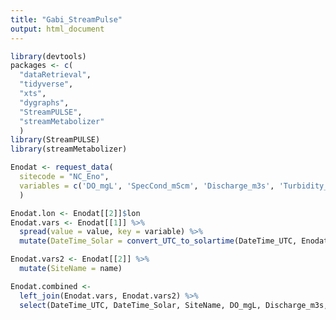 ```yaml
---
title: "Gabi_StreamPulse"
output: html_document
---
```


```r
library(devtools)
packages <- c(
  "dataRetrieval", 
  "tidyverse", 
  "xts",
  "dygraphs",
  "StreamPULSE", 
  "streamMetabolizer"
  )
library(StreamPULSE)
library(streamMetabolizer)

Enodat <- request_data(
  sitecode = "NC_Eno",
  variables = c('DO_mgL', 'SpecCond_mScm', 'Discharge_m3s', 'Turbidity_mV', 'pH', 'CDOM_mV', 'WaterTemp_C', 'WaterTemp2_C')
  )

Enodat.lon <- Enodat[[2]]$lon
Enodat.vars <- Enodat[[1]] %>%
  spread(value = value, key = variable) %>%
  mutate(DateTime_Solar = convert_UTC_to_solartime(DateTime_UTC, Enodat.lon))

Enodat.vars2 <- Enodat[[2]] %>%
  mutate(SiteName = name)

Enodat.combined <-
  left_join(Enodat.vars, Enodat.vars2) %>%
  select(DateTime_UTC, DateTime_Solar, SiteName, DO_mgL, Discharge_m3s, SpecCond_mScm, Turbidity_mV, pH, CDOM_mV, WaterTemp_C, WaterTemp2_C)

```

